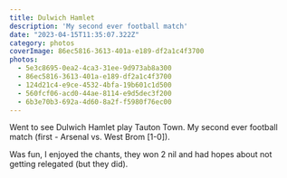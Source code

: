 ```yaml
---
title: Dulwich Hamlet
description: 'My second ever football match'
date: "2023-04-15T11:35:07.322Z"
category: photos
coverImage: 86ec5816-3613-401a-e189-df2a1c4f3700
photos:
  - 5e3c8695-0ea2-4ca3-31ee-9d973ab8a300
  - 86ec5816-3613-401a-e189-df2a1c4f3700
  - 124d21c4-e9ce-4532-4bfa-19b601c1d500
  - 560fcf06-acd0-44ae-8114-e9d5dec3f200
  - 6b3e70b3-692a-4d60-8a2f-f5980f76ec00
---
```


Went to see Dulwich Hamlet play Tauton Town. My second ever football match (first - Arsenal vs. West Brom [1-0]).

Was fun, I enjoyed the chants, they won 2 nil and had hopes about not getting relegated (but they did).
